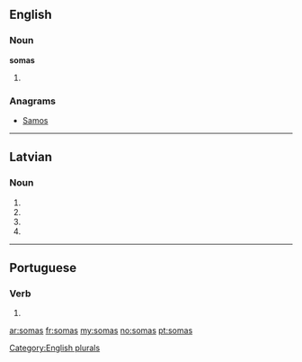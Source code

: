 ==English==

===Noun===
'''somas'''

# {{plural of|soma}}

===Anagrams===
* [[Samos#English|Samos]]

[[Category:English plurals]]

----

==Latvian==

===Noun===
{{head|lv|noun form|g=f}}

# {{lv-inflection of|soma|gen|s}}
# {{lv-inflection of|soma|nom|p}}
# {{lv-inflection of|soma|voc|p}}
# {{lv-inflection of|soma|acc|p}}

----

==Portuguese==

===Verb===
{{pt-verb-form|somar}}

# {{pt-verb form of|somar|ar|indicative|present|singular|second}}

[[ar:somas]]
[[fr:somas]]
[[my:somas]]
[[no:somas]]
[[pt:somas]]